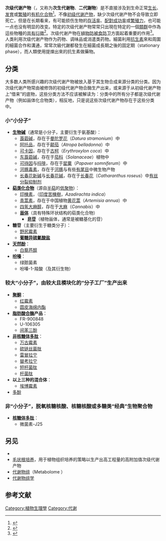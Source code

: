 '''次级代谢产物'''（{{lang-en|Secondary metabolites}}，又称为'''次生代谢物'''、'''二代謝物'''）是不直接涉及到生命正常[[细胞生长|生长]]、[[发育生物学|发育]]或[[繁殖|繁殖]]的[[有机化合物|有机化合物]]<ref name="Fraenkel">{{cite journal |author= Fraenkel, Gottfried S. |title= The raison d'Etre of secondary plant substances |journal= Science |volume=129 |issue= 3361|pages= 1466–1470|pmid= 13658975 |doi=10.1126/science.129.3361.1466|date=May 1959}}</ref>。不像[[初级代谢产物|初级代谢产物]]，缺少次级代谢产物不会导致立即死亡，但是在长期看来，有可能损伤生物的[[存活率|存活率]]、[[性擇|配對成功率]]或[[繁殖力|繁殖力]]，也可能一点也没有明显的改变。特定的次级代谢产物常常只出現在特定的一個[[類群|類群]]中作為這些物種的[[共有衍徵|共有衍徵]]<ref>{{cite web | url = http://www.open2.net/sciencetechnologynature/worldaroundus/chemicalplants.html | title = Chemical plants | accessdate = 2008-12-19 | archive-date = 2011-11-04 | archive-url = https://web.archive.org/web/20111104204956/http://www.open2.net/sciencetechnologynature/worldaroundus/chemicalplants.html | dead-url = no }}</ref>。次级代谢产物在[[植物防被食防卫|植物防被食防卫]]方面起着重要的作用<ref name="Stamp">{{cite journal |doi= 10.1086/367580 |author= Stamp, Nancy |title= Out of the quagmire of plant defense hypotheses |url= https://archive.org/details/sim_quarterly-review-of-biology_2003-03_78_1/page/23 |journal= The Quarterly Review of Biology |volume=78 |issue=1 |pages=23–55 |pmid= 12661508|date=March 2003}}</ref>。人类利用次级代谢产物作为药物、调味品或消遣类药物。細菌利用[[抗生素|抗生素]]來和周圍的細菌合作和溝通，常常次級代謝都發生在細菌成長期之後的固定期（stationary phase），而人類使用提煉出來的抗生素做藥物。

==分类==
大多数人类所感兴趣的次级代谢产物被放入基于其生物合成来源分类的分类。因为次级代谢产物常由被修饰的初级代谢产物合酶生产出来，或来源于从初级代谢产物上“借来”的底物，这些分类方法不应该被解读为：分类中的所有分子都是次级代谢产物（例如甾体化合物类），相反地，只是说这些次级代谢产物存在于这些分类中。
===小“小分子”===
* '''[[生物碱|生物碱]]'''（通常是小分子，主要衍生于氨基酸）：
**  [[莨菪碱|莨菪碱]]，存在于[[曼陀罗花|曼陀罗花]]（''Datura stramonium''）中
**  [[阿托品|阿托品]]，存在于[[颠茄|颠茄]]（''Atropa belladonna''）中
**  [[可卡因|可卡因]]，存在于[[古柯|古柯]]（''Erythroxylon coca''）中
**  [[东莨菪碱|东莨菪碱]]，存在于[[茄科|茄科]]（''Solanaceae''）植物中
**  [[可待因|可待因]]与[[吗啡|吗啡]]，存在于[[罂粟|罂粟]]（''Papaver somniferum''）中
**  [[河豚毒素|河豚毒素]]，存在于[[河豚|河豚]]与有些[[有尾目|有尾目]]中微生物产物
**  [[长春花新碱|长春花新碱]]与[[长春花碱|长春花碱]]，存在于[[长春花|长春花]]（''Catharanthus roseus''）中[[有丝分裂抑制剂|有丝分裂抑制剂]]
* '''[[萜类化合物|萜类化合物]]'''（源自[[萜烯|半萜]]的[[低聚物|低聚物]]）：
**  [[印楝素|印楝素]]，（[[印度苦楝樹|印度苦楝樹]]，''Azadirachta indica''）
**  [[青蒿素|青蒿素]]，存在于中国植物[[黄花蒿|黄花蒿]]（''Artemisia annua''）中
**  [[四氢大麻醇|四氢大麻醇]]，存在于[[大麻|大麻]]（''Cannabis''）中
**  '''[[甾体|甾体]]'''（具有特殊环状结构的萜类化合物）
***  '''[[皂苷|皂苷]]'''（植物甾体，通常是被糖基化的苷）
* '''糖苷'''（主要衍生于糖类分子）：
**  [[野尻霉素|野尻霉素]]
** '''[[葡糖异硫氰酸盐|葡糖异硫氰酸盐]]'''
* '''[[天然酚|天然酚]]'''：
** [[白藜芦醇|白藜芦醇]]
* '''[[吩嗪|吩嗪]]'''：
** 绿脓菌素
**吩嗪-1-羧酸（及其衍生物）

===较大“小分子”，由较大且模块化的“分子工厂”生产出来===
* '''[[聚酮|聚酮]]'''：
**  [[红霉素|红霉素]]
**  [[圆皮海绵内酯|圆皮海绵内酯]]
* '''[[脂肪酸合酶|脂肪酸合酶]]产品'''：
** FR-900848
** U-106305
** [[均苯三酚|间苯三酚]]
* '''[[非核糖体多肽|非核糖体多肽]]'''：
**  [[万古霉素|万古霉素]]
**  [[硫链丝菌肽|硫链丝菌肽]]
**  [[雷冒拉宁|雷冒拉宁]]
**  [[替考拉宁|替考拉宁]]
**  [[短杆菌肽|短杆菌肽]]
**  [[杆菌肽|杆菌肽]]
* '''以上三种的混合体'''：
**  [[埃博霉素|埃博霉素]]
* [[多酚|多酚]]

===非“小分子”，脱氧核糖核酸、核糖核酸或多糖类“经典”生物聚合物===
* '''[[核糖体|核糖体多肽]]'''：
** 微菌素-J25

==另见==
{{portal|新陈代谢}}
* {{le|次级代谢|Secondary metabolism}}
* [[毛状根培养|毛状根培养]]，用于植物组织培养的策略以生产出高工程量的高附加值次级代谢产物
* [[代谢物组|代谢物组]]（Metabolome ）
* [[代谢物组学|代谢物组学]]

==参考文献==
{{reflist}}

{{次级代谢产物}}

[[Category:植物生理學|Category:植物生理學]]
[[Category:代谢|Category:代谢]]